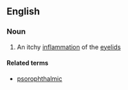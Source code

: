 ==English==

===Noun===
{{en-noun|-}}

# {{context|medicine|lang=en}} An itchy [[inflammation]] of the [[eyelid]]s

====Related terms====
* [[psorophthalmic]]